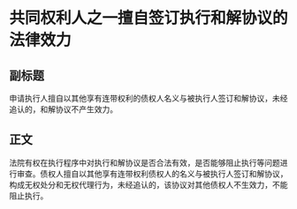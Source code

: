 # 共同权利人之一擅自签订执行和解协议的法律效力
## 副标题
申请执行人擅自以其他享有连带权利的债权人名义与被执行人签订和解协议，未经追认的，和解协议不产生效力。
## 正文
法院有权在执行程序中对执行和解协议是否合法有效，是否能够阻止执行等问题进行审查。债权人擅自以其他享有连带权利债权人的名义与被执行人签订和解协议，构成无权处分和无权代理行为，未经追认的，该协议对其他债权人不生效力，不能阻止执行。